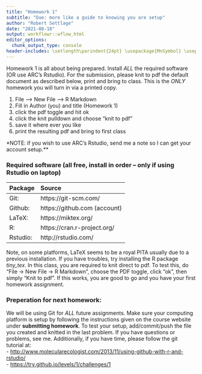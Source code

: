 ```yaml
---
title: "Homework 1"
subtitle: "Due: more like a guide to knowing you are setup"
author: "Robert Settlage"
date: "2021-08-18"
output: workflowr::wflow_html
editor_options:
  chunk_output_type: console
header-includes: \setlength\parindent{24pt} \usepackage{MnSymbol} \usepackage{mathrsfs}
---
```


Homework 1 is all about being prepared.  Install *ALL* the required software (OR use ARC's Rstudio).  For the submission, please knit to pdf the default document as described below, print and bring to class.  This is the *ONLY* homework you will turn in via a printed copy.

1. File --> New File --> R Markdown
2. Fill in Author (you) and title (Homework 1)
3. click the pdf toggle and hit ok
4. click the knit pulldown and choose "knit to pdf"
5. save it where ever you like
6. print the resulting pdf and bring to first class

*NOTE: if you wish to use ARC's Rstudio, send me a note so I can get your account setup.**

### Required software (all free, install in order -- only if using Rstudio on laptop)

Package         Source
-------         --------------------------------
Git:            https://git-scm.com/
Github:         https://github.com (account) 
LaTeX:          https://miktex.org/
R:              https://cran.r-project.org/  
Rstudio:        http://rstudio.com/  
-------         --------------------------------

Note, on some platforms, LaTeX seems to be a royal PITA usually due to a previous installation.  If you have troubles, try installing the R package *tiny_tex*.  In this class, you are required to knit direct to pdf.  To test this, do "File -> New File -> R Markdown", choose the PDF toggle, click "ok", then simply "Knit to pdf".  If this works, you are good to go and you have your first homework assignment.

### Preperation for next homework:  
We will be using Git for *ALL* future assignments.  Make sure your computing platform is setup by following the instructions given on the course website under __submitting homework__.  To test your setup, add/commit/push the file you created and knitted in the last problem.  If you have questions or problems, see me.  Additionally, if you have time, please follow the git tutorial at:  
- <http://www.molecularecologist.com/2013/11/using-github-with-r-and-rstudio/>  
- <https://try.github.io/levels/1/challenges/1>
